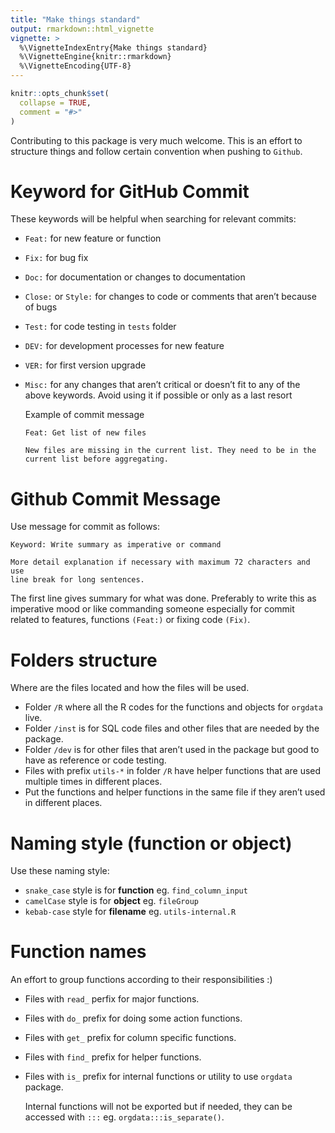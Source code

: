 ```yaml
---
title: "Make things standard"
output: rmarkdown::html_vignette
vignette: >
  %\VignetteIndexEntry{Make things standard}
  %\VignetteEngine{knitr::rmarkdown}
  %\VignetteEncoding{UTF-8}
---
```


```r
knitr::opts_chunk$set(
  collapse = TRUE,
  comment = "#>"
)
```


Contributing to this package is very much welcome. This is an effort to
structure things and follow certain convention when pushing to `Github`.

# Keyword for GitHub Commit

These keywords will be helpful when searching for relevant commits:

-   `Feat:` for new feature or function
-   `Fix:` for bug fix
-   `Doc:` for documentation or changes to documentation
-   `Close:` or `Style:` for changes to code or comments that aren&rsquo;t because of bugs
-   `Test:` for code testing in `tests` folder
-   `DEV:` for development processes for new feature
-   `VER:` for first version upgrade
-   `Misc:` for any changes that aren&rsquo;t critical or doesn&rsquo;t fit to any of the
    above keywords. Avoid using it if possible or only as a last resort
    
    Example of commit message
    
        Feat: Get list of new files
        
        New files are missing in the current list. They need to be in the
        current list before aggregating.



# Github Commit Message

Use message for commit as follows:

    Keyword: Write summary as imperative or command
    
    More detail explanation if necessary with maximum 72 characters and use
    line break for long sentences.

The first line gives summary for what was done. Preferably to write this as
imperative mood or like commanding someone especially for commit related to
features, functions `(Feat:)` or fixing code `(Fix)`.



# Folders structure

Where are the files located and how the files will be used.

-   Folder `/R` where all the R codes for the functions and objects for `orgdata`
    live.
-   Folder `/inst` is for SQL code files and other files that are needed by the package.
-   Folder `/dev` is for other files that aren&rsquo;t used in the package but good to
    have as reference or code testing.
-   Files with prefix `utils-*` in folder `/R` have helper functions that are used
    multiple times in different places.
-   Put the functions and helper functions in the same file if they aren&rsquo;t used in
    different places.



# Naming style (function or object)

Use these naming style:

-   `snake_case` style is for **function** eg. `find_column_input`
-   `camelCase` style is for **object** eg. `fileGroup`
-   `kebab-case` style for **filename** eg. `utils-internal.R`



# Function names

An effort to group functions according to their responsibilities :)

-   Files with `read_` perfix for major functions.
-   Files with `do_` prefix for doing some action functions.
-   Files with `get_` prefix for column specific functions.
-   Files with `find_` prefix for helper functions.
-   Files with `is_` prefix for internal functions or utility to use `orgdata` package.
    
    Internal functions will not be exported but if needed, they can be accessed with
    `:::` eg. `orgdata:::is_separate()`.
